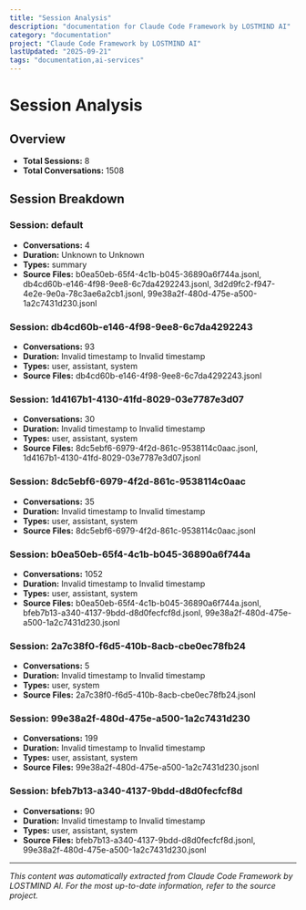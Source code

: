 ```yaml
---
title: "Session Analysis"
description: "documentation for Claude Code Framework by LOSTMIND AI"
category: "documentation"
project: "Claude Code Framework by LOSTMIND AI"
lastUpdated: "2025-09-21"
tags: "documentation,ai-services"
---
```


# Session Analysis

## Overview

- **Total Sessions:** 8
- **Total Conversations:** 1508

## Session Breakdown

### Session: default

- **Conversations:** 4
- **Duration:** Unknown to Unknown
- **Types:** summary
- **Source Files:** b0ea50eb-65f4-4c1b-b045-36890a6f744a.jsonl, db4cd60b-e146-4f98-9ee8-6c7da4292243.jsonl, 3d2d9fc2-f947-4e2e-9e0a-78c3ae6a2cb1.jsonl, 99e38a2f-480d-475e-a500-1a2c7431d230.jsonl

### Session: db4cd60b-e146-4f98-9ee8-6c7da4292243

- **Conversations:** 93
- **Duration:** Invalid timestamp to Invalid timestamp
- **Types:** user, assistant, system
- **Source Files:** db4cd60b-e146-4f98-9ee8-6c7da4292243.jsonl

### Session: 1d4167b1-4130-41fd-8029-03e7787e3d07

- **Conversations:** 30
- **Duration:** Invalid timestamp to Invalid timestamp
- **Types:** user, assistant, system
- **Source Files:** 8dc5ebf6-6979-4f2d-861c-9538114c0aac.jsonl, 1d4167b1-4130-41fd-8029-03e7787e3d07.jsonl

### Session: 8dc5ebf6-6979-4f2d-861c-9538114c0aac

- **Conversations:** 35
- **Duration:** Invalid timestamp to Invalid timestamp
- **Types:** user, assistant, system
- **Source Files:** 8dc5ebf6-6979-4f2d-861c-9538114c0aac.jsonl

### Session: b0ea50eb-65f4-4c1b-b045-36890a6f744a

- **Conversations:** 1052
- **Duration:** Invalid timestamp to Invalid timestamp
- **Types:** user, assistant, system
- **Source Files:** b0ea50eb-65f4-4c1b-b045-36890a6f744a.jsonl, bfeb7b13-a340-4137-9bdd-d8d0fecfcf8d.jsonl, 99e38a2f-480d-475e-a500-1a2c7431d230.jsonl

### Session: 2a7c38f0-f6d5-410b-8acb-cbe0ec78fb24

- **Conversations:** 5
- **Duration:** Invalid timestamp to Invalid timestamp
- **Types:** user, system
- **Source Files:** 2a7c38f0-f6d5-410b-8acb-cbe0ec78fb24.jsonl

### Session: 99e38a2f-480d-475e-a500-1a2c7431d230

- **Conversations:** 199
- **Duration:** Invalid timestamp to Invalid timestamp
- **Types:** user, assistant, system
- **Source Files:** 99e38a2f-480d-475e-a500-1a2c7431d230.jsonl

### Session: bfeb7b13-a340-4137-9bdd-d8d0fecfcf8d

- **Conversations:** 90
- **Duration:** Invalid timestamp to Invalid timestamp
- **Types:** user, assistant, system
- **Source Files:** bfeb7b13-a340-4137-9bdd-d8d0fecfcf8d.jsonl, 99e38a2f-480d-475e-a500-1a2c7431d230.jsonl



---
*This content was automatically extracted from Claude Code Framework by LOSTMIND AI. For the most up-to-date information, refer to the source project.*
